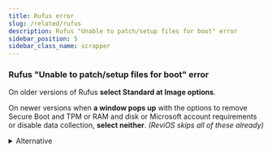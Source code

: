 ```yaml
---
title: Rufus error
slug: /related/rufus
description: Rufus "Unable to patch/setup files for boot" error
sidebar_position: 5
sidebar_class_name: scrapper
---
```


### Rufus "Unable to patch/setup files for boot" error

On older versions of Rufus **select Standard at Image options**.

On newer versions when **a window pops up** with the options to remove Secure Boot and TPM or RAM and disk or Microsoft account requirements or disable data collection, **select neither**. *(ReviOS skips all of these already)*

<details><summary>Alternative</summary>

Or just try Ventoy. Help in the [installation tutorial](/faq/install#ventoy).
</details>